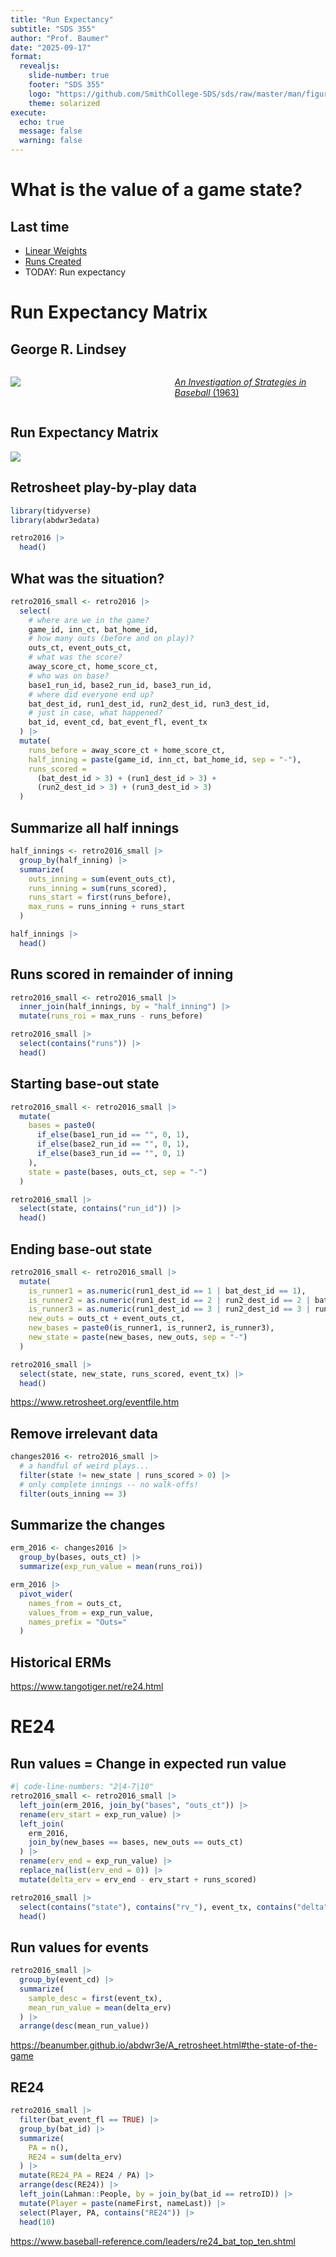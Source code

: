 ```yaml
---
title: "Run Expectancy"
subtitle: "SDS 355"
author: "Prof. Baumer" 
date: "2025-09-17"
format: 
  revealjs:
    slide-number: true
    footer: "SDS 355"
    logo: "https://github.com/SmithCollege-SDS/sds/raw/master/man/figures/logo.png"
    theme: solarized
execute: 
  echo: true
  message: false
  warning: false
---
```


# What is the value of a game state? 

## Last time

- [Linear Weights](03_linear_weights.qmd)
- [Runs Created](https://en.wikipedia.org/wiki/Runs_created)
- TODAY: Run expectancy

# Run Expectancy Matrix

## George R. Lindsey

:::: {.columns}
::: {.column width="50%"}

![](https://matthewswiseman.ca/wp-content/uploads/2020/05/lindsey.jpg?w=683)

:::
::: {.column width="50%"}

[*An Investigation of Strategies in Baseball* (1963)](https://www-jstor-org.libproxy.smith.edu/stable/167996)

:::
::::

## Run Expectancy Matrix

![](https://batsandstats.com/wp-content/uploads/2016/08/chart11.png)

## Retrosheet play-by-play data

```r
library(tidyverse)
library(abdwr3edata)

retro2016 |>
  head()
```

## What was the situation?

```r
retro2016_small <- retro2016 |> 
  select(
    # where are we in the game?
    game_id, inn_ct, bat_home_id, 
    # how many outs (before and on play)?
    outs_ct, event_outs_ct, 
    # what was the score?
    away_score_ct, home_score_ct,
    # who was on base?
    base1_run_id, base2_run_id, base3_run_id,
    # where did everyone end up?
    bat_dest_id, run1_dest_id, run2_dest_id, run3_dest_id,
    # just in case, what happened?
    bat_id, event_cd, bat_event_fl, event_tx
  ) |>
  mutate(
    runs_before = away_score_ct + home_score_ct,
    half_inning = paste(game_id, inn_ct, bat_home_id, sep = "-"),
    runs_scored = 
      (bat_dest_id > 3) + (run1_dest_id > 3) + 
      (run2_dest_id > 3) + (run3_dest_id > 3)
  )
```

## Summarize all half innings

```r
half_innings <- retro2016_small |>
  group_by(half_inning) |>
  summarize(
    outs_inning = sum(event_outs_ct), 
    runs_inning = sum(runs_scored),
    runs_start = first(runs_before),
    max_runs = runs_inning + runs_start
  )

half_innings |>
  head()
```

## Runs scored in remainder of inning

```r
retro2016_small <- retro2016_small |>
  inner_join(half_innings, by = "half_inning") |>
  mutate(runs_roi = max_runs - runs_before)

retro2016_small |>
  select(contains("runs")) |>
  head()
```

## Starting base-out state

```r
retro2016_small <- retro2016_small |>
  mutate(
    bases = paste0(
      if_else(base1_run_id == "", 0, 1),
      if_else(base2_run_id == "", 0, 1),
      if_else(base3_run_id == "", 0, 1)
    ),
    state = paste(bases, outs_ct, sep = "-")
  )

retro2016_small |>
  select(state, contains("run_id")) |>
  head()
```

## Ending base-out state

```r
retro2016_small <- retro2016_small |>
  mutate(
    is_runner1 = as.numeric(run1_dest_id == 1 | bat_dest_id == 1),
    is_runner2 = as.numeric(run1_dest_id == 2 | run2_dest_id == 2 | bat_dest_id == 2),
    is_runner3 = as.numeric(run1_dest_id == 3 | run2_dest_id == 3 | run3_dest_id == 3 | bat_dest_id == 3),
    new_outs = outs_ct + event_outs_ct,
    new_bases = paste0(is_runner1, is_runner2, is_runner3),
    new_state = paste(new_bases, new_outs, sep = "-")
  )

retro2016_small |>
  select(state, new_state, runs_scored, event_tx) |>
  head()
```

::: footer

<https://www.retrosheet.org/eventfile.htm>

:::

## Remove irrelevant data

```r
changes2016 <- retro2016_small |>
  # a handful of weird plays...
  filter(state != new_state | runs_scored > 0) |>
  # only complete innings -- no walk-offs!
  filter(outs_inning == 3)
```

## Summarize the changes

```r
erm_2016 <- changes2016 |> 
  group_by(bases, outs_ct) |>
  summarize(exp_run_value = mean(runs_roi))
```

```r
erm_2016 |>
  pivot_wider(
    names_from = outs_ct, 
    values_from = exp_run_value, 
    names_prefix = "Outs="
  )
```

## Historical ERMs

<https://www.tangotiger.net/re24.html>

# RE24

## Run values = Change in expected run value

```r
#| code-line-numbers: "2|4-7|10"
retro2016_small <- retro2016_small |>
  left_join(erm_2016, join_by("bases", "outs_ct")) |>
  rename(erv_start = exp_run_value) |>
  left_join(
    erm_2016, 
    join_by(new_bases == bases, new_outs == outs_ct)
  ) |>
  rename(erv_end = exp_run_value) |>
  replace_na(list(erv_end = 0)) |>
  mutate(delta_erv = erv_end - erv_start + runs_scored)

retro2016_small |>
  select(contains("state"), contains("rv_"), event_tx, contains("delta")) |>
  head()
```

## Run values for events

```r
retro2016_small |> 
  group_by(event_cd) |>
  summarize(
    sample_desc = first(event_tx),
    mean_run_value = mean(delta_erv)
  ) |>
  arrange(desc(mean_run_value))
```

::: footer
<https://beanumber.github.io/abdwr3e/A_retrosheet.html#the-state-of-the-game>
:::

## RE24

```r
retro2016_small |>
  filter(bat_event_fl == TRUE) |>
  group_by(bat_id) |>
  summarize(
    PA = n(),
    RE24 = sum(delta_erv)
  ) |>
  mutate(RE24_PA = RE24 / PA) |>
  arrange(desc(RE24)) |>
  left_join(Lahman::People, by = join_by(bat_id == retroID)) |>
  mutate(Player = paste(nameFirst, nameLast)) |>
  select(Player, PA, contains("RE24")) |>
  head(10)
```

::: footer
<https://www.baseball-reference.com/leaders/re24_bat_top_ten.shtml>
:::